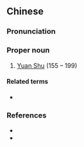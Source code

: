 ==Chinese==
{{zh-forms|type=12}}

===Pronunciation===
{{zh-pron
|m=Yuán Gōnglù
|cat=pn
}}

===Proper noun===
{{zh-proper noun}}

# [[w:Yuan Shu|Yuan Shu]] (155 – 199)

====Related terms====
* {{zh-l|袁術}}

===References===
* {{pedialite|袁術|lang=zh}}
* {{pedialite|Yuan Shu}}